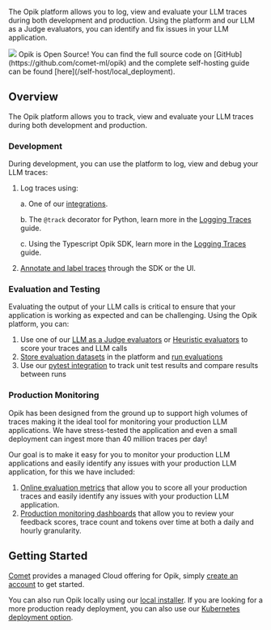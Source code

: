 The Opik platform allows you to log, view and evaluate your LLM traces during
both development and production. Using the platform and our LLM as a Judge
evaluators, you can identify and fix issues in your LLM application.

<Frame>
  <img src="/img/home/traces_page_with_sidebar.png" />
</Frame>

<Tip>
  Opik is Open Source! You can find the full source code on [GitHub](https://github.com/comet-ml/opik) and the complete
  self-hosting guide can be found [here](/self-host/local_deployment).
</Tip>

## Overview

The Opik platform allows you to track, view and evaluate your LLM traces during
both development and production.

### Development

During development, you can use the platform to log, view and debug your LLM traces:

1. Log traces using:

   a. One of our [integrations](/tracing/integrations/overview).

   b. The `@track` decorator for Python, learn more in the [Logging Traces](/tracing/log_traces) guide.

   c. Using the Typescript Opik SDK, learn more in the [Logging Traces](/tracing/log_traces#logging-with-the-js--ts-sdk) guide.

2. [Annotate and label traces](/tracing/annotate_traces) through the SDK or the UI.

### Evaluation and Testing

Evaluating the output of your LLM calls is critical to ensure that your application is working as expected and can be challenging. Using the Opik platform, you can:

1. Use one of our [LLM as a Judge evaluators](/evaluation/metrics/overview) or [Heuristic evaluators](/evaluation/metrics/heuristic_metrics) to score your traces and LLM calls
2. [Store evaluation datasets](/evaluation/manage_datasets) in the platform and [run evaluations](/evaluation/evaluate_your_llm)
3. Use our [pytest integration](/testing/pytest_integration) to track unit test results and compare results between runs

### Production Monitoring

Opik has been designed from the ground up to support high volumes of traces making it the ideal tool for monitoring your production LLM applications. We have stress-tested the application and even a small deployment can ingest more than 40 million traces per day!

Our goal is to make it easy for you to monitor your production LLM applications and easily identify any issues with your production LLM application, for this we have included:

1. [Online evaluation metrics](/production/rules) that allow you to score all your production traces and easily identify any issues with your production LLM application.
2. [Production monitoring dashboards](/production/production_monitoring) that allow you to review your feedback scores, trace count and tokens over time at both a daily and hourly granularity.

## Getting Started

[Comet](https://www.comet.com/site) provides a managed Cloud offering for Opik, simply [create an account](https://www.comet.com/signup?from=llm) to get started.

You can also run Opik locally using our [local installer](/self-host/local_deployment). If you are looking for a more production ready deployment, you can also use our [Kubernetes deployment option](/self-host/kubernetes).

